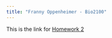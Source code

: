 ```yaml
---
title: "Franny Oppenheimer - Bio2100"
---
```


This is the link for [Homework 2](Homework_02.html)

